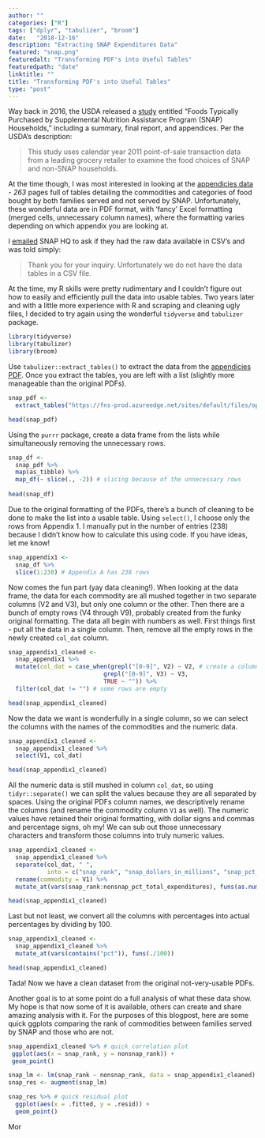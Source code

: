 ```yaml
---
author: ""
categories: ["R"]
tags: ["dplyr", "tabulizer", "broom"]
date:   "2018-12-16"
description: "Extracting SNAP Expenditures Data"
featured: "snap.png"
featuredalt: "Transforming PDF's into Useful Tables"
featuredpath: "date"
linktitle: ""
title: "Transforming PDF's into Useful Tables"
type: "post"
---
```


Way back in 2016, the USDA released a [study](https://www.fns.usda.gov/snap/foods-typically-purchased-supplemental-nutrition-assistance-program-snap-households) entitled "Foods Typically Purchased by Supplemental Nutrition Assistance Program (SNAP) Households," including a summary, final report, and appendices. Per the USDA's description:

> This study uses calendar year 2011 point-of-sale transaction data from a leading grocery retailer to examine the food choices of SNAP and non-SNAP households.

At the time though, I was most interested in looking at the [appendicies data](https://fns-prod.azureedge.net/sites/default/files/ops/SNAPFoodsTypicallyPurchased-Appendices.pdf) - _263_ pages full of tables detailing the commodities and categories of food bought by both families served and not served by SNAP. Unfortunately, these wonderful data are in PDF format, with 'fancy' Excel formatting (merged cells, unnecessary column names), where the formatting varies depending on which appendix you are looking at.

I [emailed](mailto:SNAPHQ-WEB@fns.usda.gov) SNAP HQ to ask if they had the raw data available in CSV's and was told simply:

> Thank you for your inquiry. Unfortunately we do not have the data tables in a CSV file.  

At the time, my R skills were pretty rudimentary and I couldn't figure out how to easily and efficiently pull the data into usable tables. Two years later and with a little more experience with R and scraping and cleaning ugly files, I decided to try again using the wonderful `tidyverse` and `tabulizer` package.

```r
library(tidyverse)
library(tabulizer)
library(broom)
```

Use `tabulizer::extract_tables()` to extract the data from the [appendicies PDF](https://fns-prod.azureedge.net/sites/default/files/ops/SNAPFoodsTypicallyPurchased-Appendices.pdf). Once you extract the tables, you are left with a list (slightly more manageable than the original PDFs).

```r
snap_pdf <-
  extract_tables("https://fns-prod.azureedge.net/sites/default/files/ops/SNAPFoodsTypicallyPurchased-Appendices.pdf")

head(snap_pdf)
```

Using the  `purrr` package, create a data frame from the lists while simultaneously removing the unnecessary rows.

```r
snap_df <- 
  snap_pdf %>%
  map(as_tibble) %>%
  map_df(~ slice(., -2)) # slicing because of the unnecessary rows
  
head(snap_df)
```

Due to the original formatting of the PDFs, there's a bunch of cleaning to be done to make the list into a usable table. Using `select()`, I choose only the rows from Appendix 1. I manually put in the number of entries (238) because I didn't know how to calculate this using code. If you have ideas, let me know!

```r
snap_appendix1 <-
  snap_df %>% 
  slice(1:238) # Appendix A has 238 rows
```

Now comes the fun part (yay data cleaning!). When looking at the data frame, the data for each commodity are all mushed together in two separate columns (V2 and V3), but only one column or the other. Then there are a bunch of empty rows (V4 through V9), probably created from the funky original formatting. The data all begin with numbers as well. First things first - put all the data in a single column. Then, remove all the empty rows in the newly created `col_dat` column.

```r
snap_appendix1_cleaned <-
  snap_appendix1 %>%
  mutate(col_dat = case_when(grepl("[0-9]", V2) ~ V2, # create a column that contains all the data
                           grepl("[0-9]", V3) ~ V3,
                           TRUE ~ "")) %>% 
  filter(col_dat != "") # some rows are empty

head(snap_appendix1_cleaned)
```

Now the data we want is wonderfully in a single column, so we can select the columns with the names of the commodities and the numeric data.

```r
snap_appendix1_cleaned <-
  snap_appendix1_cleaned %>% 
  select(V1, col_dat)

head(snap_appendix1_cleaned)
```

All the numeric data is still mushed in column `col_dat`, so using `tidyr::separate()` we can split the values because they are all separated by spaces. Using the original PDFs column names, we descriptively rename the columns (and rename the commodity column `V1` as well). The numeric values have retained their original formatting, with dollar signs and commas and percentage signs, oh my! We can sub out those unnecessary characters and transform those columns into truly numeric values.

```r
snap_appendix1_cleaned <-
  snap_appendix1_cleaned %>%
  separate(col_dat, " ",
           into = c("snap_rank", "snap_dollars_in_millions", "snap_pct_total_expenditures", "nonsnap_rank", "nonsnap_dollars_in_millions", "nonsnap_pct_total_expenditures")) %>%
  rename(commodity = V1) %>%
  mutate_at(vars(snap_rank:nonsnap_pct_total_expenditures), funs(as.numeric(gsub(",|%|\\$", "", .))))

head(snap_appendix1_cleaned)
```

Last but not least, we convert all the columns with percentages into actual percentages by dividing by 100.

```r
snap_appendix1_cleaned <-
  snap_appendix1_cleaned %>%
  mutate_at(vars(contains("pct")), funs(./100))

head(snap_appendix1_cleaned)
```

Tada! Now we have a clean dataset from the original not-very-usable PDFs.

Another goal is to at some point do a full analysis of what these data show. My hope is that now some of it is available, others can create and share amazing analysis with it. For the purposes of this blogpost, here are some quick ggplots comparing the rank of commodities between families served by SNAP and those who are not.

```r
snap_appendix1_cleaned %>% # quick correlation plot
 ggplot(aes(x = snap_rank, y = nonsnap_rank)) +
 geom_point()

snap_lm <- lm(snap_rank ~ nonsnap_rank, data = snap_appendix1_cleaned)
snap_res <- augment(snap_lm)

snap_res %>% # quick residual plot
  ggplot(aes(x = .fitted, y = .resid)) +
  geom_point()
```

Mor